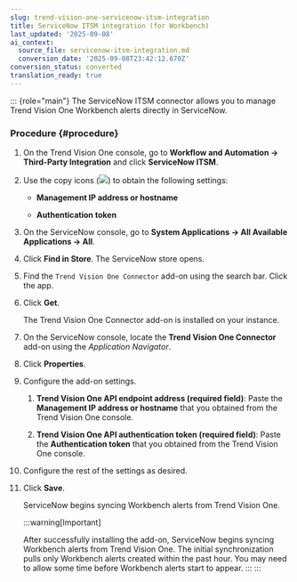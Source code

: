 ```yaml
---
slug: trend-vision-one-servicenow-itsm-integration
title: ServiceNow ITSM integration (for Workbench)
last_updated: '2025-09-08'
ai_context:
  source_file: servicenow-itsm-integration.md
  conversion_date: '2025-09-08T23:42:12.670Z'
conversion_status: converted
translation_ready: true
---
```


::: {role="main"}
The ServiceNow ITSM connector allows you to manage Trend Vision One Workbench alerts directly in ServiceNow.

### Procedure {#procedure}

1.  On the Trend Vision One console, go to **Workflow and Automation → Third-Party Integration** and click **ServiceNow ITSM**.

2.  Use the copy icons (![](/images/copyicon=GUID-BD854E6D-5EB9-4181-BE68-D5F743237995=1=en-us=Low.webp)) to obtain the following settings:

    - **Management IP address or hostname**

    - **Authentication token**

3.  On the ServiceNow console, go to **System Applications → All Available Applications → All**.

4.  Click **Find in Store**. The ServiceNow store opens.

5.  Find the `Trend Vision One Connector` add-on using the search bar. Click the app.

6.  Click **Get**.

    The Trend Vision One Connector add-on is installed on your instance.

7.  On the ServiceNow console, locate the **Trend Vision One Connector** add-on using the *Application Navigator*.

8.  Click **Properties**.

9.  Configure the add-on settings.

    1.  **Trend Vision One API endpoint address (required field)**: Paste the **Management IP address or hostname** that you obtained from the Trend Vision One console.

    2.  **Trend Vision One API authentication token (required field)**: Paste the **Authentication token** that you obtained from the Trend Vision One console.

10. Configure the rest of the settings as desired.

11. Click **Save**.

    ServiceNow begins syncing Workbench alerts from Trend Vision One.

    :::warning[Important]

    After successfully installing the add-on, ServiceNow begins syncing Workbench alerts from Trend Vision One. The initial synchronization pulls only Workbench alerts created within the past hour. You may need to allow some time before Workbench alerts start to appear.
    :::
:::
